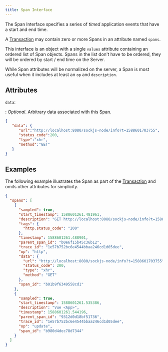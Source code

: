 ```yaml
---
title: Span Interface
---
```


The Span Interface specifies a series of _timed_ application events that have a start and end time.

A [Transaction](./transaction) may contain zero or more Spans in an attribute named `spans`.

This interface is an object with a single `values` attribute containing an
ordered list of Span objects. Spans in the list don't have to be ordered, they will be ordered
by start / end time on the Server.

While Span attributes will be normalized on the server, a Span is most
useful when it includes at least an `op` and `description`.

## Attributes












`data`:

: _Optional_. Arbitrary data associated with this Span.

```json
{
   "data": {
      "url":"http://localhost:8080/sockjs-node/info?t=1588601703755",
      "status_code":200,
      "type":"xhr",
      "method":"GET"
   }
}
```

## Examples

The following example illustrates the Span as part of the [Transaction](./transaction) and omits other attributes for simplicity.

```json
{
  "spans": [
    {
      "sampled": true,
      "start_timestamp": 1588601261.481961,
      "description": "GET http://localhost:8080/sockjs-node/info?t=1588601703755",
      "tags": {
        "http.status_code": "200"
      },
      "timestamp": 1588601261.488901,
      "parent_span_id": "b0e6f15b45c36b12",
      "trace_id": "1e57b752bc6e4544bbaa246cd1d05dee",
      "op": "http",
      "data": {
        "url": "http://localhost:8080/sockjs-node/info?t=1588601703755",
        "status_code": 200,
        "type": "xhr",
        "method": "GET"
      },
      "span_id": "b01b9f6349558cd1"
    },
    {
      "sampled": true,
      "start_timestamp": 1588601261.535386,
      "description": "Vue <App>",
      "timestamp": 1588601261.544196,
      "parent_span_id": "9312d0d18bf51736",
      "trace_id": "1e57b752bc6e4544bbaa246cd1d05dee",
      "op": "update",
      "span_id": "b980d4dec78d7344"
    }
  ]
}
```
